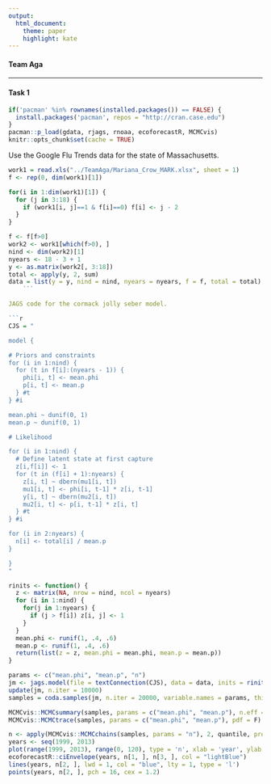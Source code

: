 ```yaml
---
output: 
  html_document:
    theme: paper
    highlight: kate
---
```


#### Team Aga
- - -

#### Task 1

```r
if('pacman' %in% rownames(installed.packages()) == FALSE) {
  install.packages('pacman', repos = "http://cran.case.edu")
}
pacman::p_load(gdata, rjags, rnoaa, ecoforecastR, MCMCvis)
knitr::opts_chunk$set(cache = TRUE)
```

Use the Google Flu Trends data for the state of Massachusetts.

```r
work1 = read.xls("../TeamAga/Mariana_Crow_MARK.xlsx", sheet = 1)
f <- rep(0, dim(work1)[1])

for(i in 1:dim(work1)[1]) {
  for (j in 3:18) {
    if (work1[i, j]==1 & f[i]==0) f[i] <- j - 2
  }
}

f <- f[f>0]
work2 <- work1[which(f>0), ]
nind <- dim(work2)[1]
nyears <- 18 - 3 + 1
y <- as.matrix(work2[, 3:18])
total <- apply(y, 2, sum)
data = list(y = y, nind = nind, nyears = nyears, f = f, total = total)
    ```

JAGS code for the cormack jolly seber model.

```r
CJS = "

model {

# Priors and constraints
for (i in 1:nind) {
  for (t in f[i]:(nyears - 1)) {
    phi[i, t] <- mean.phi
    p[i, t] <- mean.p
  } #t
} #i

mean.phi ~ dunif(0, 1)
mean.p ~ dunif(0, 1) 

# Likelihood 

for (i in 1:nind) {
  # Define latent state at first capture
  z[i,f[i]] <- 1
  for (t in (f[i] + 1):nyears) {
    z[i, t] ~ dbern(mu1[i, t])
    mu1[i, t] <- phi[i, t-1] * z[i, t-1]
    y[i, t] ~ dbern(mu2[i, t])
    mu2[i, t] <- p[i, t-1] * z[i, t]
  } #t
} #i

for (i in 2:nyears) {
  n[i] <- total[i] / mean.p 
}

}
"
```

```r
rinits <- function() {
  z <- matrix(NA, nrow = nind, ncol = nyears)
  for (i in 1:nind) {
    for(j in 1:nyears) {
      if (j > f[i]) z[i, j] <- 1
    }
  }
  mean.phi <- runif(1, .4, .6)
  mean.p <- runif(1, .4, .6)
  return(list(z = z, mean.phi = mean.phi, mean.p = mean.p))
}
```

```r
params <- c("mean.phi", "mean.p", "n")
jm <- jags.model(file = textConnection(CJS), data = data, inits = rinits(), n.chains = 3, n.adapt = 5000)
update(jm, n.iter = 10000)
samples = coda.samples(jm, n.iter = 20000, variable.names = params, thin = 2)
```

```r
MCMCvis::MCMCsummary(samples, params = c("mean.phi", "mean.p"), n.eff = TRUE)
MCMCvis::MCMCtrace(samples, params = c("mean.phi", "mean.p"), pdf = F)
```

```r
n <- apply(MCMCvis::MCMCchains(samples, params = "n"), 2, quantile, probs = c(.025, .5, .975))
years <- seq(1999, 2013)
plot(range(1999, 2013), range(0, 120), type = 'n', xlab = 'year', ylab = 'adult crows')
ecoforecastR::ciEnvelope(years, n[1, ], n[3, ], col = "lightBlue")
lines(years, n[2, ], lwd = 1, col = "blue", lty = 1, type = 'l')
points(years, n[2, ], pch = 16, cex = 1.2)
```


